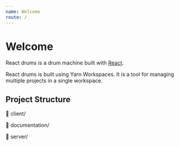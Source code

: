 ```yaml
---
name: Welcome
route: /
---
```


# Welcome

React drums is a drum machine built with [React](https://reactjs.org/).

React drums is built using Yarn Workspaces. It is a tool for managing multiple projects in a single workspace.

## Project Structure

📁 client/

📁 documentation/

📁 server/
